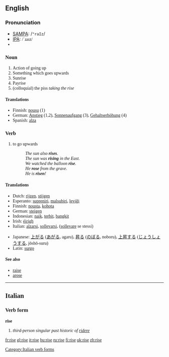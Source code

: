 ==English==

{{rank|effort|race|ladies|883|rise|looks|running|garden}}

=== Pronunciation ===
*[[w:SAMPA|SAMPA]]: /<tt>"raIz</tt>/
*[[w:IPA|IPA]]: <font style="font-family:lucida sans unicode">/ˈɹaɪz/
*{{audio|en-us-rise.ogg|Audio (US)}}

=== Noun ===
{{en-noun|rise|rises}}
# Action of going up
# Something which goes upwards
# Sunrise
# Payrise
# (colloquial) the piss ''taking the rise''

====Translations====
*Finnish: [[nousu]] (1)
*German: [[Anstieg]] (1,2), [[Sonnenaufgang]] (3), [[Gehaltserhöhung]] (4)
*Spanish: [[alza]] {{f}}

===Verb===
{{en-verb2|'''to rise'''|'''[[rises]]'''|'''[[ris]]'''/'''[[rose]]'''|'''[[risen]]'''|'''[[rising]]'''}}
# to go upwards
#:''The sun also '''rises'''.''
#:''The sun was '''rising''' in the East.''
#:''We watched the balloon '''rise'''.''
#:''He '''rose''' from the grave.''
#:''He is '''risen'''!''

====Translations====
{{top}}
*Dutch: [[rijzen]], [[stijgen]]
*Esperanto: [[supreniri]], [[malsubiri]], [[leviĝi]]
*Finnish: [[nousta]], [[kohota]]
*German: [[steigen]]
*Indonesian: [[naik]], [[terbit]], [[bangkit]]
*Irish: [[éirigh]]
*Italian: [[alzarsi]], [[sollevarsi]], ([[sollevare]] se stessi)
{{mid}}
*Japanese: [[上がる]] ([[あがる]], agaru), [[昇る]] ([[のぼる]], noboru), [[上昇]]する ([[じょうしょう]]する, jōshō-suru)
*Latin: [[surgo]]
{{bottom}}

====See also====
*[[raise]]
*[[arose]]

----

==Italian==
===Verb form===
'''rise'''

# ''third-person singular past historic of [[ridere]]''
[[Category:Italian verb forms]]

[[fr:rise]]
[[gl:rise]]
[[it:rise]]
[[hu:rise]]
[[ru:rise]]
[[fi:rise]]
[[uk:rise]]
[[zh:rise]]